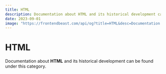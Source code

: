 ```yaml
---
title: HTML
description: Documentation about HTML and its historical development can be found under this category.
date: 2023-09-01
image: "https://frontendbeast.com/api/og?title=HTML&desc=Documentation about HTML and its historical development can be found under this category."
---
```



# HTML

Documentation about **HTML** and its historical development can be found under this category.

<Cards>
  <Card icon={"🔤"} title=" Introduction to HTML" href="/html/introduction" />
  <Card icon={"🔎"} title=" Basic Structure of HTML" href="/html/html-basic-structure" />
</Cards>
